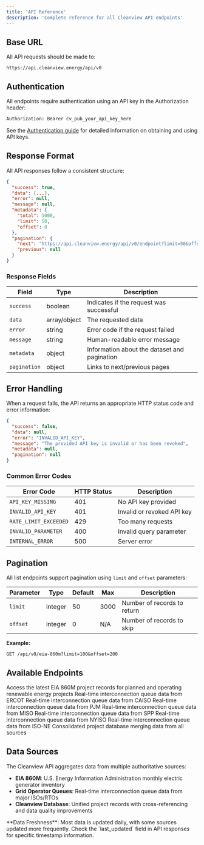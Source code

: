 ```yaml
---
title: 'API Reference'
description: 'Complete reference for all Cleanview API endpoints'
---
```


## Base URL

All API requests should be made to:
```
https://api.cleanview.energy/api/v0
```

## Authentication

All endpoints require authentication using an API key in the Authorization header:

```bash
Authorization: Bearer cv_pub_your_api_key_here
```

See the [Authentication guide](/authentication) for detailed information on obtaining and using API keys.

## Response Format

All API responses follow a consistent structure:

```json
{
  "success": true,
  "data": [...],
  "error": null,
  "message": null,
  "metadata": {
    "total": 1000,
    "limit": 50,
    "offset": 0
  },
  "pagination": {
    "next": "https://api.cleanview.energy/api/v0/endpoint?limit=50&offset=50",
    "previous": null
  }
}
```

### Response Fields

| Field | Type | Description |
|-------|------|-------------|
| `success` | boolean | Indicates if the request was successful |
| `data` | array/object | The requested data |
| `error` | string | Error code if the request failed |
| `message` | string | Human-readable error message |
| `metadata` | object | Information about the dataset and pagination |
| `pagination` | object | Links to next/previous pages |

## Error Handling

When a request fails, the API returns an appropriate HTTP status code and error information:

```json
{
  "success": false,
  "data": null,
  "error": "INVALID_API_KEY",
  "message": "The provided API key is invalid or has been revoked",
  "metadata": null,
  "pagination": null
}
```

### Common Error Codes

| Error Code | HTTP Status | Description |
|------------|-------------|------------- |
| `API_KEY_MISSING` | 401 | No API key provided |
| `INVALID_API_KEY` | 401 | Invalid or revoked API key |
| `RATE_LIMIT_EXCEEDED` | 429 | Too many requests |
| `INVALID_PARAMETER` | 400 | Invalid query parameter |
| `INTERNAL_ERROR` | 500 | Server error |

## Pagination

All list endpoints support pagination using `limit` and `offset` parameters:

| Parameter | Type | Default | Max | Description |
|-----------|------|---------|-----|-------------|
| `limit` | integer | 50 | 3000 | Number of records to return |
| `offset` | integer | 0 | N/A | Number of records to skip |

**Example:**
```
GET /api/v0/eia-860m?limit=100&offset=200
```

## Available Endpoints

<CardGroup cols={2}>
  <Card title="EIA 860M Data" icon="database" href="/api-reference/endpoint/eia-860m">
    Access the latest EIA 860M project records for planned and operating renewable energy projects
  </Card>
  <Card title="ERCOT Queue" icon="network-wired" href="/api-reference/endpoint/ercot">
    Real-time interconnection queue data from ERCOT
  </Card>
  <Card title="CAISO Queue" icon="network-wired" href="/api-reference/endpoint/caiso">
    Real-time interconnection queue data from CAISO
  </Card>
  <Card title="PJM Queue" icon="network-wired" href="/api-reference/endpoint/pjm">
    Real-time interconnection queue data from PJM
  </Card>
  <Card title="MISO Queue" icon="network-wired" href="/api-reference/endpoint/miso">
    Real-time interconnection queue data from MISO
  </Card>
  <Card title="SPP Queue" icon="network-wired" href="/api-reference/endpoint/spp">
    Real-time interconnection queue data from SPP
  </Card>
  <Card title="NYISO Queue" icon="network-wired" href="/api-reference/endpoint/nyiso">
    Real-time interconnection queue data from NYISO
  </Card>
  <Card title="ISO-NE Queue" icon="network-wired" href="/api-reference/endpoint/iso-ne">
    Real-time interconnection queue data from ISO-NE
  </Card>
  <Card title="Unified Projects" icon="layer-group" href="/api-reference/endpoint/projects">
    Consolidated project database merging data from all sources
  </Card>
</CardGroup>

## Data Sources

The Cleanview API aggregates data from multiple authoritative sources:

- **EIA 860M**: U.S. Energy Information Administration monthly electric generator inventory
- **Grid Operator Queues**: Real-time interconnection queue data from major ISOs/RTOs
- **Cleanview Database**: Unified project records with cross-referencing and data quality improvements

<Note>
**Data Freshness**: Most data is updated daily, with some sources updated more frequently. Check the `last_updated` field in API responses for specific timestamp information.
</Note>